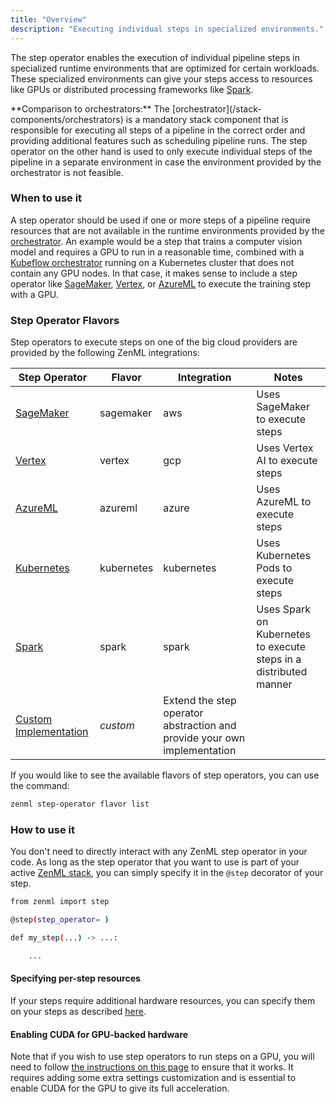 ```yaml
---
title: "Overview"
description: "Executing individual steps in specialized environments."
---
```


The step operator enables the execution of individual pipeline steps in specialized runtime environments that are optimized for certain workloads. These specialized environments can give your steps access to resources like GPUs or distributed processing frameworks like [Spark](https://spark.apache.org/).

<Info>
    **Comparison to orchestrators:** The [orchestrator](/stack-components/orchestrators) is a mandatory stack component that is responsible for executing all steps of a pipeline in the correct order and providing additional features such as scheduling pipeline runs. The step operator on the other hand is used to only execute individual steps of the pipeline in a separate environment in case the environment provided by the orchestrator is not feasible.
</Info>

### When to use it

A step operator should be used if one or more steps of a pipeline require resources that are not available in the runtime environments provided by the [orchestrator](/stack-components/orchestrators). An example would be a step that trains a computer vision model and requires a GPU to run in a reasonable time, combined with a [Kubeflow orchestrator](/stack-components/orchestrators/kubeflow) running on a Kubernetes cluster that does not contain any GPU nodes. In that case, it makes sense to include a step operator like [SageMaker](/stack-components/step-operators/sagemaker), [Vertex](/stack-components/step-operators/vertex), or [AzureML](/stack-components/step-operators/azureml) to execute the training step with a GPU.

### Step Operator Flavors

Step operators to execute steps on one of the big cloud providers are provided by the following ZenML integrations:

| Step Operator                                                    | Flavor     | Integration                                                              | Notes                                                             |
| ---------------------------------------------------------------- | ---------- | ------------------------------------------------------------------------ | ----------------------------------------------------------------- |
| [SageMaker](/stack-components/step-operators/sagemaker)          | sagemaker  | aws                                                                      | Uses SageMaker to execute steps                                   |
| [Vertex](/stack-components/step-operators/vertex)                | vertex     | gcp                                                                      | Uses Vertex AI to execute steps                                   |
| [AzureML](/stack-components/step-operators/azureml)              | azureml    | azure                                                                    | Uses AzureML to execute steps                                     |
| [Kubernetes](/stack-components/step-operators/kubernetes)        | kubernetes | kubernetes                                                               | Uses Kubernetes Pods to execute steps                             |
| [Spark](/stack-components/step-operators/spark-kubernetes)       | spark      | spark                                                                    | Uses Spark on Kubernetes to execute steps in a distributed manner |
| [Custom Implementation](/stack-components/step-operators/custom) | _custom_   | Extend the step operator abstraction and provide your own implementation |                                                                   |

If you would like to see the available flavors of step operators, you can use the command:

```bash
zenml step-operator flavor list
```

### How to use it

You don't need to directly interact with any ZenML step operator in your code. As long as the step operator that you want to use is part of your active [ZenML stack](/user-guide/guides/production-guide/understand-stacks), you can simply specify it in the `@step` decorator of your step.

```bash
from zenml import step

@step(step_operator= )

def my_step(...) -> ...:

    ...
```

#### Specifying per-step resources

If your steps require additional hardware resources, you can specify them on your steps as described [here](/versions/0.66.0/how-to/training-with-gpus).

#### Enabling CUDA for GPU-backed hardware

Note that if you wish to use step operators to run steps on a GPU, you will need to follow [the instructions on this page](/versions/0.66.0/how-to/training-with-gpus) to ensure that it works. It requires adding some extra settings customization and is essential to enable CUDA for the GPU to give its full acceleration.

